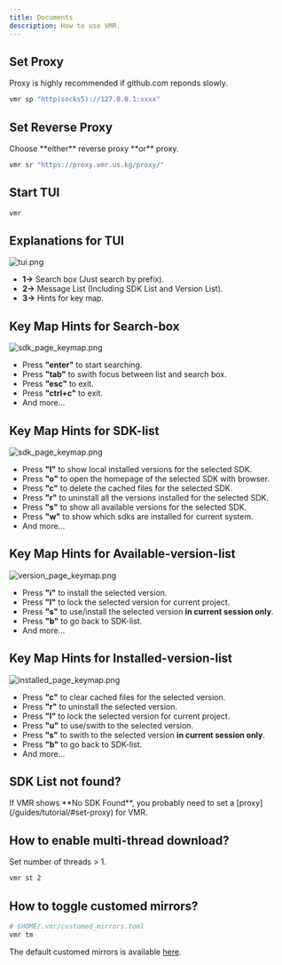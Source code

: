```yaml
---
title: Documents
description: How to use VMR.
---
```



## Set Proxy

<Aside type="caution" title="Note">
  Proxy is highly recommended if github.com reponds slowly.
</Aside>

```bash
vmr sp "http(socks5)://127.0.0.1:xxxx"
```

## Set Reverse Proxy

<Aside type="caution" title="Note">
  Choose **either** reverse proxy **or** proxy.
</Aside>

```bash
vmr sr "https://proxy.vmr.us.kg/proxy/"
```

## Start TUI

```bash
vmr
```

## Explanations for TUI

![tui.png](../../../assets/vmr_tui.png)
- **1->** Search box (Just search by prefix).
- **2->** Message List (Including SDK List and Version List).
- **3->** Hints for key map.

## Key Map Hints for Search-box

![sdk_page_keymap.png](../../../assets/vmr_input_keymap.png)
- Press **"enter"** to start searching.
- Press **"tab"** to swith focus between list and search box.
- Press **"esc"** to exit.
- Press **"ctrl+c"** to exit.
- And more...

## Key Map Hints for SDK-list

![sdk_page_keymap.png](../../../assets/vmr_sdk_keymap.png)
- Press **"l"** to show local installed versions for the selected SDK.
- Press **"o"** to open the homepage of the selected SDK with browser.
- Press **"c"** to delete the cached files for the selected SDK.
- Press **"r"** to uninstall all the versions installed for the selected SDK.
- Press **"s"** to show all available versions for the selected SDK.
- Press **"w"** to show which sdks are installed for current system.
- And more...

## Key Map Hints for Available-version-list

![version_page_keymap.png](../../../assets/vmr_version_keymap.png)
- Press **"i"** to install the selected version.
- Press **"l"** to lock the selected version for current project.
- Press **"s"** to use/install the selected version **in current session only**.
- Press **"b"** to go back to SDK-list.
- And more...

## Key Map Hints for Installed-version-list

![installed_page_keymap.png](../../../assets/vmr_installed_keymap.png)
- Press **"c"** to clear cached files for the selected version.
- Press **"r"** to uninstall the selected version.
- Press **"l"** to lock the selected version for current project.
- Press **"u"** to use/swith to the selected version.
- Press **"s"** to swith to the selected version **in current session only**.
- Press **"b"** to go back to SDK-list.
- And more...

## SDK List not found?

<Aside type="caution" title="Note">
  If VMR shows **No SDK Found**, you probably need to set a [proxy](/guides/tutorial/#set-proxy) for VMR.
</Aside>

## How to enable multi-thread download?

Set number of threads > 1.
```bash
vmr st 2
```

## How to toggle customed mirrors?

```bash
# $HOME/.vmr/customed_mirrors.toml
vmr tm
```
The default customed mirrors is available [here](https://github.com/gvcgo/vsources/blob/main/mirrors/customed_mirrors.toml).
